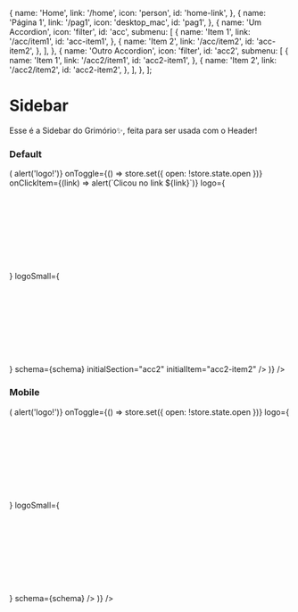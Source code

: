 

  {
    name: 'Home',
    link: '/home',
    icon: 'person',
    id: 'home-link',
  },
  {
    name: 'Página 1',
    link: '/pag1',
    icon: 'desktop_mac',
    id: 'pag1',
  },
  {
    name: 'Um Accordion',
    icon: 'filter',
    id: 'acc',
    submenu: [
      {
        name: 'Item 1',
        link: '/acc/item1',
        id: 'acc-item1',
      },
      {
        name: 'Item 2',
        link: '/acc/item2',
        id: 'acc-item2',
      },
    ],
  },
  {
    name: 'Outro Accordion',
    icon: 'filter',
    id: 'acc2',
    submenu: [
      {
        name: 'Item 1',
        link: '/acc2/item1',
        id: 'acc2-item1',
      },
      {
        name: 'Item 2',
        link: '/acc2/item2',
        id: 'acc2-item2',
      },
    ],
  },
];


<Meta title="Sidebar" component={Sidebar} />

# Sidebar

Esse é a Sidebar do Grimório✨, feita para ser usada com o Header!

<ArgsTable of={Sidebar} />

### Default
<Preview>
  <Story name="Default">
    <State
      initialState={{ open: true }}
      render={store => (
         <Sidebar
          isFixed={false}
          open={store.state.open}
          onLogoClick={() => alert('logo!')}
          onToggle={() => store.set({ open: !store.state.open })}
          onClickItem={(link) => alert(`Clicou no link ${link}`)}
          logo={<Svg className={styles.logo} width={188} height={58} src="logo/afiliados" />}
          logoSmall={<Svg className={styles.logo} width={24} src="logo/afiliados-icon" />}
          schema={schema}
          initialSection="acc2"
          initialItem="acc2-item2"
        />
      )}
    />
  </Story>
</Preview>

### Mobile
<Preview>
  <Story name="Mobile">
    <State
      initialState={{ open: false }}
      render={store => (
         <Sidebar
          isFixed={false}
          open={store.state.open}
          isMobile
          onLogoClick={() => alert('logo!')}
          onToggle={() => store.set({ open: !store.state.open })}
          logo={<Svg className={styles.logo} width={188} height={58} src="logo/afiliados" />}
          logoSmall={<Svg className={styles.logo} width={24} src="logo/afiliados-icon" />}
          schema={schema}
        />
      )}
    />
  </Story>
</Preview>

